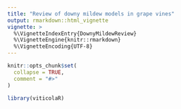 ```yaml
---
title: "Review of downy mildew models in grape vines"
output: rmarkdown::html_vignette
vignette: >
  %\VignetteIndexEntry{DownyMildewReview}
  %\VignetteEngine{knitr::rmarkdown}
  %\VignetteEncoding{UTF-8}
---
```


```r
knitr::opts_chunk$set(
  collapse = TRUE,
  comment = "#>"
)
```

```r
library(viticolaR)
```
